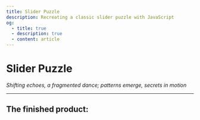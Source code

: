 ```yaml
---
title: Slider Puzzle
description: Recreating a classic slider puzzle with JavaScript
og:
  - title: true
  - description: true
  - content: article
---
```



# Slider Puzzle

_Shifting echoes, a fragmented dance; patterns emerge, secrets in motion_

---

## The finished product:

<SliderPuzzle />
